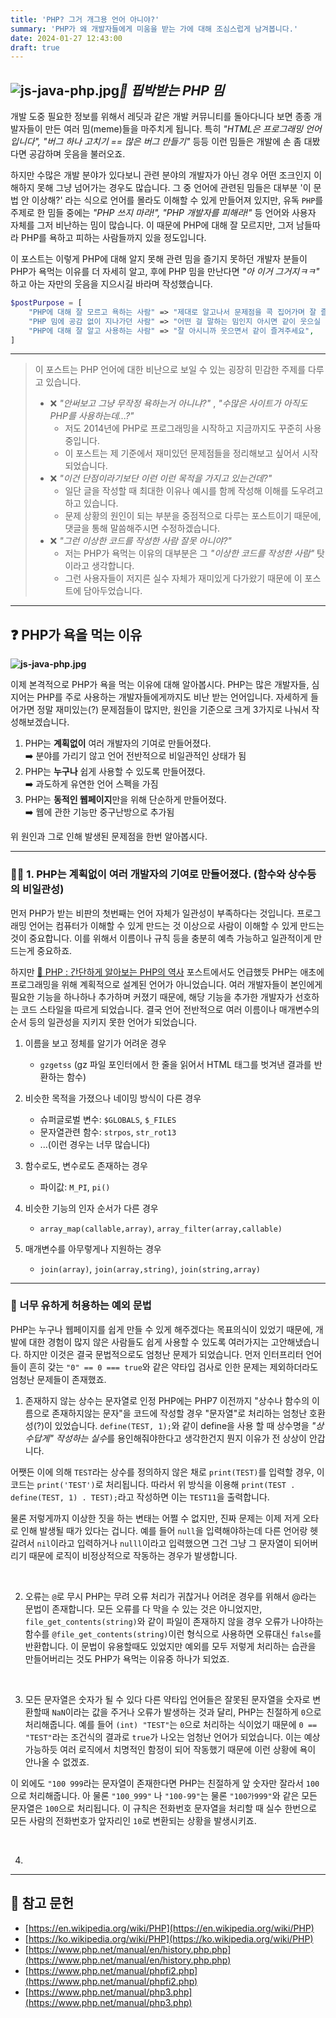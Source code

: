 ```yaml
---
title: 'PHP? 그거 개그용 언어 아니야?'
summary: 'PHP가 왜 개발자들에게 미움을 받는 가에 대해 조심스럽게 남겨봅니다.'
date: 2024-01-27 12:43:00
draft: true
---
```


## ![js-java-php.jpg](/assets/posts/php/why-php-blamed/title.jpg)_🎨 핍박받는 PHP 밈_

개발 도중 필요한 정보를 위해서 레딧과 같은 개발 커뮤니티를 돌아다니다 보면 종종 개발자들이 만든 여러 밈(meme)들을 마주치게 됩니다.
특히 _"HTML은 프로그래밍 언어입니다", "버그 하나 고치기 == 많은 버그 만들기"_ 등등 이런 밈들은 개발에 손 좀 대봤다면 공감하며
웃음을 불러오죠.

하지만 수많은 개발 분야가 있다보니 관련 분야의 개발자가 아닌 경우 어떤 조크인지 이해하지 못해 그냥 넘어가는 경우도 많습니다.
그 중 언어에 관련된 밈들은 대부분 '이 문법 안 이상해?' 라는 식으로 언어를 몰라도 이해할 수 있게 만들어져 있지만,
유독 `PHP`를 주제로 한 밈들 중에는 _"PHP 쓰지 마라!", "PHP 개발자를 피해라!"_ 등 언어와 사용자 자체를 그저 비난하는 밈이
많습니다.
이 때문에 PHP에 대해 잘 모르지만, 그저 남들따라 PHP를 욕하고 피하는 사람들까지 있을 정도입니다.

이 포스트는 이렇게 PHP에 대해 알지 못해 관련 밈을 즐기지 못하던 개발자 분들이 PHP가 욕먹는 이유를 더 자세히 알고,
후에 PHP 밈을 만난다면 _"아 이거 그거지ㅋㅋ"_ 하고 아는 자만의 웃음을 지으시길 바라며 작성했습니다.

```php title="이 글의 목적.php"
$postPurpose = [
    "PHP에 대해 잘 모르고 욕하는 사람" => "제대로 알고나서 문제점을 콕 집어가며 잘 즐겨주세요",
    "PHP 밈에 공감 없이 지나가던 사람" => "어떤 걸 말하는 밈인지 아시면 같이 웃으실 수 있습니다!",
    "PHP에 대해 잘 알고 사용하는 사람" => "잘 아시니까 웃으면서 같이 즐겨주세요",
]
```

---

> 이 포스트는 PHP 언어에 대한 비난으로 보일 수 있는 굉장히 민감한 주제를 다루고 있습니다.
>
> - ❌ _"안써보고 그냥 무작정 욕하는거 아니냐?"_ , _"수많은 사이트가 아직도 PHP를 사용하는데...?"_
>   - 저도 2014년에 PHP로 프로그래밍을 시작하고 지금까지도 꾸준히 사용중입니다.
>   - 이 포스트는 제 기준에서 재미있던 문제점들을 정리해보고 싶어서 시작되었습니다.
> - ❌ _"이건 단점이라기보단 이런 이런 목적을 가지고 있는건데?"_
>   - 일단 글을 작성할 때 최대한 이유나 예시를 함께 작성해 이해를 도우려고 하고 있습니다.
>   - 문제 상황의 원인이 되는 부분을 중점적으로 다루는 포스트이기 때문에, 댓글을 통해 말씀해주시면 수정하겠습니다.
> - ❌ _"그런 이상한 코드를 작성한 사람 잘못 아니야?"_
>   - 저는 PHP가 욕먹는 이유의 대부분은 그 _"이상한 코드를 작성한 사람"_ 탓이라고 생각합니다.
>   - 그런 사용자들이 저지른 실수 자체가 재미있게 다가왔기 때문에 이 포스트에 담아두었습니다.

---

## ❓ PHP가 욕을 먹는 이유

**![js-java-php.jpg](/assets/posts/php/why-php-blamed/php_vs_light_theme.jpg)**

이제 본격적으로 PHP가 욕을 먹는 이유에 대해 알아봅시다.
PHP는 많은 개발자들, 심지어는 PHP를 주로 사용하는 개발자들에게까지도 비난 받는 언어입니다.
자세하게 들어가면 정말 재미있는(?) 문제점들이 많지만, 원인을 기준으로 크게 3가지로 나눠서 작성해보겠습니다.

1. PHP는 **계획없이** 여러 개발자의 기여로 만들어졌다.  
   ➡️ 분야를 가리기 않고 언어 전반적으로 비일관적인 상태가 됨
2. PHP는 **누구나** 쉽게 사용할 수 있도록 만들어졌다.  
   ➡️ 과도하게 유연한 언어 스펙을 가짐
3. PHP는 **동적인 웹페이지**만을 위해 단순하게 만들어졌다.  
   ➡️ 웹에 관한 기능만 중구난방으로 추가됨

위 원인과 그로 인해 발생된 문제점을 한번 알아봅시다.

---

### 🤷‍♂️ 1. PHP는 **계획없이** 여러 개발자의 기여로 만들어졌다. (함수와 상수등의 비일관성)

먼저 PHP가 받는 비판의 첫번째는 언어 자체가 일관성이 부족하다는 것입니다.
프로그래밍 언어는 컴퓨터가 이해할 수 있게 만드는 것 이상으로 사람이 이해할 수 있게 만드는 것이 중요합니다.
이를 위해서 이름이나 규칙 등을 충분히 예측 가능하고 일관적이게 만드는게 중요하죠.

하지만 [🐘 PHP : 간단하게 알아보는 PHP의 역사](/posts/php/php-history) 포스트에서도 언급했듯
PHP는 애초에 프로그래밍을 위해 계획적으로 설계된 언어가 아니었습니다.
여러 개발자들이 본인에게 필요한 기능을 하나하나 추가하며 커졌기 때문에,
해당 기능을 추가한 개발자가 선호하는 코드 스타일을 따르게 되었습니다.
결국 언어 전반적으로 여러 이름이나 매개변수의 순서 등의 일관성을 지키지 못한 언어가 되었습니다.

1. 이름을 보고 정체를 알기가 어려운 경우

   - `gzgetss` (gz 파일 포인터에서 한 줄을 읽어서 HTML 태그를 벗겨낸 결과를 반환하는 함수)

2. 비슷한 목적을 가졌으나 네이밍 방식이 다른 경우

   - 슈퍼글로벌 변수: `$GLOBALS`, `$_FILES`
   - 문자열관련 함수: `strpos`, `str_rot13`
   - ...(이런 경우는 너무 많습니다)

3. 함수로도, 변수로도 존재하는 경우

   - 파이값: `M_PI`, `pi()`

4. 비슷한 기능의 인자 순서가 다른 경우

   - `array_map(callable,array)`, `array_filter(array,callable)`

5. 매개변수를 아무렇게나 지원하는 경우

   - `join(array)`, `join(array,string)`, `join(string,array)`

---

### 🥴 너무 유하게 허용하는 예외 문법

PHP는 누구나 웹페이지를 쉽게 만들 수 있게 해주겠다는 목표의식이 있었기 때문에,
개발에 대한 경험이 많지 않은 사람들도 쉽게 사용할 수 있도록 여러가지는 고안해냈습니다.
하지만 이것은 결국 문법적으로도 엄청난 문제가 되었습니다.
먼저 인터프리터 언어들이 흔히 갖는 `"0" == 0 === true`와 같은 약타입 검사로 인한 문제는 제외하더라도 엄청난 문제들이 존재했죠.

1. 존재하지 않는 상수는 문자열로 인정
   PHP에는 PHP7 이전까지 "상수나 함수의 이름으로 존재하지않는 문자"을 코드에 작성할 경우 "문자열"로 처리하는 엄청난 호환성(?)이
   있었습니다.
   `define(TEST, 1);`와 같이 define을 사용 할 때 상수명을 *"상수답게" 작성하는 실수*를 용인해줘야한다고 생각한건지
   뭔지 이유가 전 상상이 안갑니다.

어쨋든 이에 의해 `TEST`라는 상수를 정의하지 않은 채로 `print(TEST)`를 입력할 경우, 이 코드는 `print('TEST')`로
처리됩니다.
따라서 위 방식을 이용해 `print(TEST . define(TEST, 1) . TEST);`라고 작성하면 이는 `TEST11`을 출력합니다.

물론 저렇게까지 이상한 짓을 하는 변태는 어쩔 수 없지만, 진짜 문제는 이제 저게 오타로 인해 발생될 때가 있다는 겁니다.
예를 들어 `null`을 입력해야하는데 다른 언어랑 헷갈려서 `nil`이라고 입력하거나 `nulll`이라고 입력했으면 그건 그냥 그 문자열이
되어버리기 때문에
로직이 비정상적으로 작동하는 경우가 발생합니다.

<br />

2. 오류는 `@`로 무시
   PHP는 무려 오류 처리가 귀찮거나 어려운 경우를 위해서 @라는 문법이 존재합니다.
   모든 오류를 다 막을 수 있는 것은 아니었지만, `file_get_contents(string)`와 같이 파일이 존재하지 않을 경우 오류가
   나야하는 함수를
   `@file_get_contents(string)`이런 형식으로 사용하면 오류대신 `false`를 반환합니다.
   이 문법이 유용할때도 있었지만 예외를 모두 저렇게 처리하는 습관을 만들어버리는 것도 PHP가 욕먹는 이유중 하나가 되었죠.

<br />

3. 모든 문자열은 숫자가 될 수 있다
   다른 약타입 언어들은 잘못된 문자열을 숫자로 변환할때 `NaN`이라는 값을 주거나 오류가 발생하는 것과 달리,
   PHP는 친절하게 `0`으로 처리해줍니다. 예를 들어 `(int) "TEST"`는 `0`으로 처리하는 식이었기
   때문에 `0 == "TEST"`라는 조건식의 결과로 `true`가 나오는 엄청난 언어가 되었습니다.
   이는 예상가능하듯 여러 로직에서 치명적인 함정이 되어 작동했기 때문에 이런 상황에 욕이 안나올 수 없겠죠.

이 외에도 `"100 999`라는 문자열이 존재한다면 PHP는 친절하게 앞 숫자만 잘라서 `100`으로 처리해줍니다.
아 물론 `"100_999"` 나 `"100-99"`는 물론 `"100가999"`와 같은 모든 문자열은 `100`으로 처리됩니다.
이 규칙은 전화번호 문자열을 처리할 때 실수 한번으로 모든 사람의 전화번호가 앞자리인 `10`로 변환되는 상황을 발생시키죠.

<br />

4.

---

## :pushpin: 참고 문헌

- [https://en.wikipedia.org/wiki/PHP](https://en.wikipedia.org/wiki/PHP)
- [https://ko.wikipedia.org/wiki/PHP](https://ko.wikipedia.org/wiki/PHP)
- [https://www.php.net/manual/en/history.php.php](https://www.php.net/manual/en/history.php.php)
- [https://www.php.net/manual/phpfi2.php](https://www.php.net/manual/phpfi2.php)
- [https://www.php.net/manual/php3.php](https://www.php.net/manual/php3.php)
